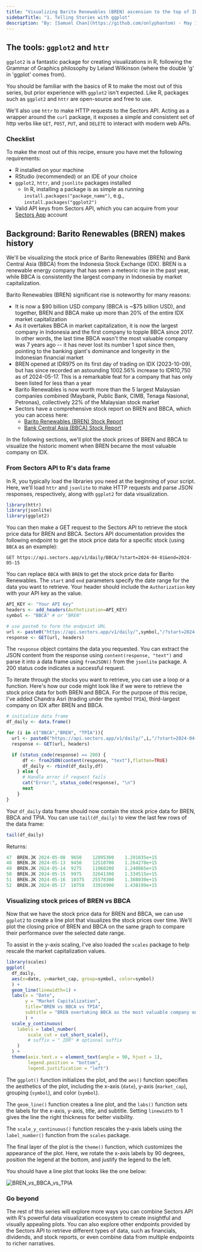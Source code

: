 ```yaml
---
title: "Visualizing Barito Renewables (BREN) ascension to the top of IDX"
sidebarTitle: "1. Telling Stories with ggplot"
description: "By: [Samuel Chan](https://github.com/onlyphantom) · May 18, 2024"
---
```


## The tools: `ggplot2` and `httr`

`ggplot2` is a fantastic package for creating visualizations in R, following the Grammar of Graphics philosophy by Leland Wilkinson (where the double 'g' in 'ggplot' comes from).

You should be familiar with the basics of R to make the most out of this series, but prior experience with `ggplot2` isn't expected. Like R, packages such as `ggplot2` and `httr` are open-source and free to use.

We'll also use `httr` to make HTTP requests to the Sectors API. Acting as a wrapper around the `curl` package, it exposes a simple and consistent set of http verbs like `GET`, `POST`, `PUT`, and `DELETE` to interact with modern web APIs.

### Checklist

To make the most out of this recipe, ensure you have met the following requirements:

- R installed on your machine
- RStudio (recommended) or an IDE of your choice
- `ggplot2`, `httr`, and `jsonlite` packages installed
  - In R, installing a package is as simple as running `install.packages("package_name")`, e.g., `install.packages("ggplot2")`
- Valid API keys from Sectors API, which you can acquire from your [Sectors App](https://sectors.app/api) account

## Background: Barito Renewables (BREN) makes history

We'll be visualizing the stock price of Barito Renewables (BREN) and Bank Central Asia (BBCA) from the Indonesia Stock Exchange (IDX). BREN is a renewable energy company that has seen a meteoric rise in the past year, while BBCA is consistently the largest company in Indonesia by market capitalization.

Barito Renewables (BREN) significant rise is noteworthy for many reasons:

- It is now a \$90 billion USD company (BBCA is ~\$75 billion USD), and together, BREN and BBCA make up more than 20% of the entire IDX market capitalization
- As it overtakes BBCA in market capitalization, it is now the largest company in Indonesia and the first company to topple BBCA since 2017. In other words, the last time BBCA wasn't the most valuable company was 7 years ago -- it has never lost its number 1 spot since then, pointing to the banking giant's dominance and longevity in the Indonesian financial market
- BREN opened at IDR975 on its first day of trading on IDX (2023-10-09), but has since recorded an astounding 1002.56% increase to IDR10,750 as of 2024-05-17. This is a remarkable feat for a company that has only been listed for less than a year
- Barito Renewables is now worth more than the 5 largest Malaysian companies combined (Maybank, Public Bank, CIMB, Tenaga Nasional, Petronas), collectively 22% of the Malaysian stock market
- Sectors have a comprehensive stock report on BREN and BBCA, which you can access here:
  - [Barito Renewables (BREN) Stock Report](https://sectors.app/idx/BREN)
  - [Bank Central Asia (BBCA) Stock Report](https://sectors.app/idx/BBCA)

In the following sections, we'll plot the stock prices of BREN and BBCA to visualize the historic moment when BREN became the most valuable company on IDX.

### From Sectors API to R's data frame

In R, you typically load the libraries you need at the beginning of your script. Here, we'll load `httr` and `jsonlite` to make HTTP requests and parse JSON responses, respectively, along with `ggplot2` for data visualization.

```R
library(httr)
library(jsonlite)
library(ggplot2)
```

You can then make a GET request to the Sectors API to retrieve the stock price data for BREN and BBCA. Sectors API documentation provides the following endpoint to get the stock price data for a specific stock (using `BBCA` as an example):

```
GET https://api.sectors.app/v1/daily/BBCA/?start=2024-04-01&end=2024-05-15
```

You can replace `BBCA` with `BREN` to get the stock price data for Barito Renewables. The `start` and `end` parameters specify the date range for the data you want to retrieve. Your header should include the `Authorization` key with your API key as the value.

```R
API_KEY <- "Your API Key"
headers <- add_headers(Authotization=API_KEY)
symbol <- "BBCA" # or "BREN"

# use paste0 to form the endpoint URL
url <- paste0("https://api.sectors.app/v1/daily/",symbol,"/?start=2024-04-01&end=2024-05-15")
response <- GET(url, headers)
```

The `response` object contains the data you requested. You can extract the JSON content from the response using `content(response, "text")` and parse it into a data frame using `fromJSON()` from the `jsonlite` package. A 200 status code indicates a successful request.

To iterate through the stocks you want to retrieve, you can use a loop or a function. Here's how our code might look like if we were to retrieve the stock price data for both BREN and BBCA. For the purpose of this recipe, I've added Chandra Asri (trading under the symbol `TPIA`), third-largest company on IDX after BREN and BBCA.

```R
# initialize data frame
df_daily <- data.frame()

for (i in c("BBCA","BREN", "TPIA")){
  url <- paste0("https://api.sectors.app/v1/daily/",i,"/?start=2024-04-01&end=2024-05-18")
  response <- GET(url, headers)

  if (status_code(response) == 200) {
      df <- fromJSON(content(response, "text"),flatten=TRUE)
      df_daily <- rbind(df_daily,df)
    } else {
      # Handle error if request fails
      cat("Error:", status_code(response), "\n")
      next
    }
}
```

Your `df_daily` data frame should now contain the stock price data for BREN, BBCA and TPIA. You can use `tail(df_daily)` to view the last few rows of the data frame:

```R
tail(df_daily)
```

Returns:

```R
47	BREN.JK	2024-05-08	9650	12895300	1.291035e+15
48	BREN.JK	2024-05-13	9450	12510700	1.264278e+15
49	BREN.JK	2024-05-14	9275	11060200	1.240865e+15
50	BREN.JK	2024-05-15	9975	32641300	1.334515e+15
51	BREN.JK	2024-05-16	10375	25578300	1.388030e+15
52	BREN.JK	2024-05-17	10750	33916900	1.438199e+15
```

### Visualizing stock prices of BREN vs BBCA

Now that we have the stock price data for BREN and BBCA, we can use `ggplot2` to create a line plot that visualizes the stock prices over time. We'll plot the closing price of BREN and BBCA on the same graph to compare their performance over the selected date range.

To assist in the y-axis scaling, I've also loaded the `scales` package to help rescale the market capitalization values.

```R
library(scales)
ggplot(
  df_daily,
  aes(x=date, y=market_cap, group=symbol, color=symbol)
  ) +
  geom_line(linewidth=1) +
  labs(x = "Date",
       y = "Market Capitalization",
       title="BREN vs BBCA vs TPIA",
       subtitle = "BREN overtaking BBCA as the most valuable company on IDX"
       ) +
  scale_y_continuous(
    labels = label_number(
        scale_cut = cut_short_scale(),
        # suffix = " IDR" # optional suffix
    )
  ) +
  theme(axis.text.x = element_text(angle = 90, hjust = 1),
        legend.position = "bottom",
        legend.justification = "left")
```

The `ggplot()` function initializes the plot, and the `aes()` function specifies the aesthetics of the plot, including the x-axis (`date`), y-axis (`market_cap`), grouping (`symbol`), and color (`symbol`).

The `geom_line()` function creates a line plot, and the `labs()` function sets the labels for the x-axis, y-axis, title, and subtitle. Setting `linewidth` to 1 gives the line the right thickness for better visibility.

The `scale_y_continuous()` function rescales the y-axis labels using the `label_number()` function from the `scales` package.

The final layer of the plot is the `theme()` function, which customizes the appearance of the plot. Here, we rotate the x-axis labels by 90 degrees, position the legend at the bottom, and justify the legend to the left.

You should have a line plot that looks like the one below:

![BREN_vs_BBCA_vs_TPIA](/recipes/animated-plots-in-r/images/bren_bbca_tpia.png)

### Go beyond

The rest of this series will explore more ways you can combine Sectors API with R's powerful data visualization ecosystem to create insightful and visually appealing plots. You can also explore other endpoints provided by the Sectors API to retrieve different types of data, such as financials, dividends, and stock reports, or even combine data from multiple endpoints to richer narratives.
